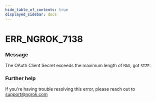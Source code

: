 ```yaml
---
hide_table_of_contents: true
displayed_sidebar: docs
---
```



# ERR_NGROK_7138

### Message

The OAuth Client Secret exceeds the maximum length of `MAX`, got `SIZE`.

### Further help

If you're having trouble resolving this error, please reach out to [support@ngrok.com](mailto:support@ngrok.com?subject=Help%20with%20ERR_NGROK_7138)

<ErrorDetails error="err_ngrok_7138" />
